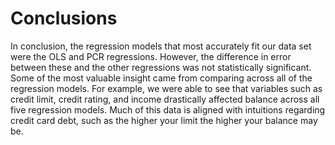 # Conclusions

In conclusion, the regression models that most accurately fit our data set were the OLS and PCR regressions. However, the difference in error between these and the other regressions was not statistically significant. Some of the most valuable insight came from comparing across all of the regression models. For example, we were able to see that variables such as credit limit, credit rating, and income drastically affected balance across all five regression models. Much of this data is aligned with intuitions regarding credit card debt, such as the higher your limit the higher your balance may be. 